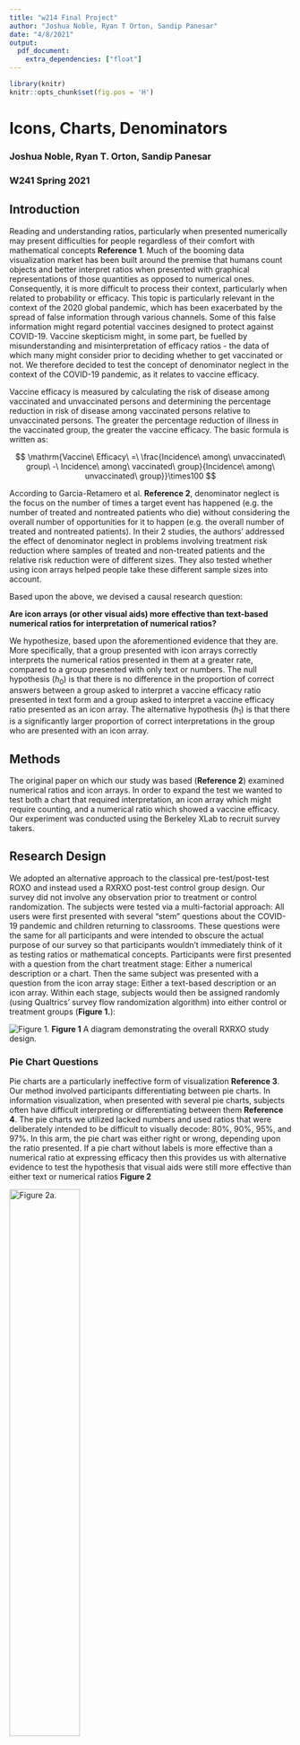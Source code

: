```yaml
---
title: "w214 Final Project"
author: "Joshua Noble, Ryan T Orton, Sandip Panesar"
date: "4/8/2021"
output: 
  pdf_document:
    extra_dependencies: ["float"]
---
```


```r
library(knitr)
knitr::opts_chunk$set(fig.pos = 'H')
```

# Icons, Charts, Denominators
### Joshua Noble, Ryan T. Orton, Sandip Panesar
### W241 Spring 2021


## Introduction

Reading and understanding ratios, particularly when presented numerically may present difficulties for people regardless of their comfort with mathematical concepts **Reference 1**. Much of the booming data visualization market has been built around the premise that humans count objects and better interpret ratios when presented with graphical representations of those quantities as opposed to numerical ones. Consequently, it is more difficult to process their context, particularly when related to probability or efficacy. This topic is particularly relevant in the context of the 2020 global pandemic, which has been exacerbated by the spread of false information through various channels. Some of this false information might regard potential vaccines designed to protect against COVID-19. Vaccine skepticism might, in some part, be fuelled by misunderstanding and misinterpretation of efficacy ratios - the data of which many might consider prior to deciding whether to get vaccinated or not. We therefore decided to test the concept of denominator neglect in the context of the COVID-19 pandemic, as it relates to vaccine efficacy.

Vaccine efficacy is measured by calculating the risk of disease among vaccinated and unvaccinated persons and determining the percentage reduction in risk of disease among vaccinated persons relative to unvaccinated persons. The greater the percentage reduction of illness in the vaccinated group, the greater the vaccine efficacy. The basic formula is written as:

$$
\mathrm{Vaccine\ Efficacy\ =\ \frac{Incidence\ among\ unvaccinated\ group\ -\ Incidence\ among\ vaccinated\ group}{Incidence\ among\ unvaccinated\ group}}\times100
$$

According to Garcia-Retamero et al. **Reference 2**, denominator neglect is the focus on the number of times a target event has happened (e.g. the number of treated and nontreated patients who die) without considering the overall number of opportunities for it to happen (e.g. the overall number of treated and nontreated patients). In their 2 studies, the authors' addressed the effect of denominator neglect in problems involving treatment risk reduction where samples of treated and non-treated patients and the relative risk reduction were of different sizes. They also tested whether using icon arrays helped people take these different sample sizes into account. 

Based upon the above, we devised a causal research question:

**Are icon arrays (or other visual aids) more effective than text-based numerical ratios for interpretation of numerical ratios?**

We hypothesize, based upon the aforementioned evidence that they are. More specifically, that a group presented with icon arrays correctly interprets the numerical ratios presented in them at a greater rate, compared to a group presented with only text or numbers. The null hypothesis ($h_0$) is that there is no difference in the proportion of correct answers between a group asked to interpret a vaccine efficacy ratio presented in text form and a group asked to interpret a vaccine efficacy ratio presented as an icon array. The alternative hypothesis ($h_1$) is that there is a significantly larger proportion of correct interpretations in the group who are presented with an icon array. 

## Methods

The original paper on which our study was based (**Reference 2**) examined numerical ratios and icon arrays. In order to expand the test we wanted to test both a chart that required interpretation, an icon array which might require counting, and a numerical ratio which showed a vaccine efficacy. Our experiment was conducted using the Berkeley XLab to recruit survey takers.

## Research Design

We adopted an alternative approach to the classical pre-test/post-test ROXO and instead used a RXRXO post-test control group design. Our survey did not involve any observation prior to treatment or control randomization. The subjects were tested via a multi-factorial approach: All users were first presented with several "stem" questions about the COVID-19 pandemic and children returning to classrooms. These questions were the same for all participants and were intended to obscure the actual purpose of our survey so that participants wouldn't immediately think of it as testing ratios or mathematical concepts. Participants were first presented with a question from the chart treatment stage: Either a numerical description or a chart. Then the same subject was presented with a question from the icon array stage: Either a text-based description or an icon array. Within each stage, subjects would then be assigned randomly (using Qualtrics' survey flow randomization algorithm) into either control or treatment groups (**Figure 1.**):

![Figure 1.](images/roxo.png)
**Figure 1** A diagram demonstrating the overall RXRXO study design.

### Pie Chart Questions

Pie charts are a particularly ineffective form of visualization **Reference 3**. Our method involved participants differentiating between pie charts. In information visualization, when presented with several pie charts, subjects often have difficult interpreting or differentiating between them **Reference 4**. The pie charts we utilized lacked numbers and used ratios that were deliberately intended to be difficult to visually decode: 80%, 90%, 95%, and 97%. In this arm, the pie chart was either right or wrong, depending upon the ratio presented. If a pie chart without labels is more effective than a numerical ratio at expressing efficacy then this provides us with alternative evidence to test the hypothesis that visual aids were still more effective than either text or numerical ratios **Figure 2**

![Figure 2a.](images/3_97.png){width=50%}
![Figure 2b.](images/5_95.png){width=50%}

### Icon Array Questions

For the icon array questions, icon arrays were employed to test numerical ratios of efficacy against icon arrays that represented vaccine efficacy. These icon arrays differ from the pie chart pairings in that they contain countable quantities of different colored icons and thus can be more precise than the charts **Figure 3**. 

![Figure 3a.](images/array_1.png){width=50%}

![Figure 3b.](images/array_2.png){width=50%}

**Figure 3** a. Icon array representing the treatment group of a hypothetical vaccine trial, whereby 4 out of 200 (represented by red and black figures, respectively) contracted COVID-19 following vaccination. b. Icon array representing the control group of a hypothetical vaccine trial, whereby 10 out of 100 (represented by red and black figures, respectively) contracted COVID-19 following vaccination. Altogether, vaccine efficacy is 80%.

The 'correct' answer to the question presented to the icon array subjects is also significantly easier to interpret compared to those in the chart arm. The correct answer was always 'yes', i.e. the vaccine was efficacious at the 80% level.

## Confounding Variables

In addition to the study-specific data, we also acquired a range of demographic data of participants. Numerous factors may affect the responses to our questions, namely how well subjects were able to understand them. These include age, level of educational attainment and English as a second language (ESL) status. We therefore kept data from the Berkeley Xlab experimental survey pertaining to these factors for use in analysis. 

## Analytic Plan

> 1. Descriptive statistics.
> 2. Group-based Statistical Tests (Chi-Squared).
> 3. Regression Analysis with and without potential control features. 

## Pilot Data

We ran a pilot study using Qualitrics which received 19 valid responses. This survey was open for approximately 10 days. The structure of the Pilot survey contained two arms which tested a chart against a numerator/denominator numerical representation and an icon array against a numerator/denominator numerical representation. We didn't collect demographic data from respondents. The accuracy of responses to the two questions is shown in **Table 1.**: 

![Table 1.](images/pilot_table.png)

The pilot study was not large enough to provide reliable sample sizes but it did provide confirmation that our survey itself was working as intended.

In the chart treatment group, users answered correctly 85.7% of the time, while in the control they answered 83.3% of the time. **Table 2.**.

![Table 2.](images/pilot_table.png)

The pilot study was not large enough to provide reliable sample sizes but it did provide confirmation that our survey itself was working as intended.

## Results 

The overall breakdown of our study is provided in **Figure 4.**. In all there were 309 respondents. 45 subjects were lost to attrition (test-stage surveys, failure to complete). For the first question, 131 subjects were presented with the pie-chart (treatment group) and 133 subjects were presented with the text control question. For the second question, 128 subjects were presented with the icon array (treatment group), 128 subjects were presented with the text control question. 

![Figure 4.](images/StudyFlow.png)

**Figure 4.** A diagram demonstrating the study flow and numbers of respondents for each respective control and treatment stage. 

### Stem Questions

These were asked mainly as a distractor for subjects, prior to being presented with the questions of interest. The results are presented in **Table 3.**

![Table 3.](images/stems.png) 

### Demographics

Regarding relevant demographics, participant age ranged from 18 to 54, with a mean age of 23.5 (standard deviation 5.5). Relevant demographics of the test subjects are presented, grouped by educational level in **Table 4.**.

![Table 4.](images/demographics.png) 

Approximately half of the respondents had completed some college (likely undergraduate students), a quarter had completed their undergraduate studies, while only 8% progressed onto further education. 16% of respondents had no college. Interestingly, the majority of respondents in all educational groups were ESL students, with over 4/5 of postgraduate respondents reporting ESL status. 

### Between-Group Comparison

**Table 5.** summarizes the responses received for the first set of questions, where the subjects were exposed to either the text or the pie chart. 83.5% of those in the control answered the question correctly, while only 68.9% in the treatment did. As these data were categorical, consisted of counts between groups, and were generated through random sampling we utilized a $\chi^2$ test to determine if the proportion of right and wrong answers was significantly different between groups. The $\chi^2$ value was 7.42 and had a p-value of 0.006, indicating a highly significant difference. 

![Table 5.](images/chart_matrix.png){width=50%}

**Table 6.** summarizes the responses received for the second set of questions, where the subjects were exposed to either the text or the icon array. 84.4% of those in the control answered the question correctly, while 93.8% in the treatment did. As these data were categorical, consisted of counts between groups, and were generated through random sampling we utilized a $\chi^2$ test to determine if the proportion of right and wrong answers was significantly different between groups. The $\chi^2$ value was 5.80 and had a p-value of 0.0160, indicating a significant difference at the 5% level. 

![Table 6.](images/array_matrix.png){width=50%}

To summarize, the treatment arm of the chart control group had a higher proportion of incorrect answers compared to the control arm, while the treatment arm of the icon array group had a higher proportion of correct answers compared to the controls. These differences were significant at the 5% level, confirming our original hypothesis and the cited work concluding that chart data was more difficult to interpret. Nevertheless, the $\chi^2$ hypothesis test cannot control for the additional demographic factors that we identified as potentially being relevant, so further regression analysis may offer further insight by allowing us to control for these factors.  

### Regression Analysis

We created a simple model that regresses the number of correct answers against the participants being in two treatment groups. The responses from chart and array groups were analyzed separately to study for an effect, as even though participants had to answer one question from each group, the randomization process meant that participants could either be presented with control or treatment group questions for either phase. In these models the proportion of all correct answers for each phase (i.e. chart, icon array) was regressed against the proportion of correct answers for the treatment question (**Table 7**). 

\begin{table}[!htbp] \centering 
\begin{tabular}{@{\extracolsep{5pt}}lcccc} 
\\[-1.8ex]\hline 
\hline \\[-1.8ex] 
 & \multicolumn{4}{c}{\textit{Dependent variable:}} \\ 
\cline{2-5} 
\\[-1.8ex] & \multicolumn{2}{c}{q1\_right} & \multicolumn{2}{c}{q2\_right} \\ 
\\[-1.8ex] & (1) & (2) & (3) & (4)\\ 
\hline \\[-1.8ex] 
 q1\_control & 0.209$^{***}$ &  &  &  \\ 
  & (0.053) &  &  &  \\ 
  & & & & \\ 
 q1\_treat &  & $-$0.076 &  &  \\ 
  &  & (0.055) &  &  \\ 
  & & & & \\ 
 q2\_control &  &  & $-$0.086$^{*}$ &  \\ 
  &  &  & (0.039) &  \\ 
  & & & & \\ 
 q2\_treat &  &  &  & 0.099$^{**}$ \\ 
  &  &  &  & (0.038) \\ 
  & & & & \\ 
 Constant & 0.626$^{***}$ & 0.766$^{***}$ & 0.930$^{***}$ & 0.838$^{***}$ \\ 
  & (0.042) & (0.035) & (0.023) & (0.032) \\ 
  & & & & \\ 
\hline \\[-1.8ex] 
Observations & 264 & 264 & 264 & 264 \\ 
R$^{2}$ & 0.055 & 0.007 & 0.018 & 0.024 \\ 
Adjusted R$^{2}$ & 0.052 & 0.004 & 0.015 & 0.021 \\ 
Residual Std. Error (df = 262) & 0.433 & 0.443 & 0.316 & 0.315 \\ 
F Statistic (df = 1; 262) & 15.350$^{***}$ & 1.942 & 4.872$^{*}$ & 6.562$^{*}$ \\ 
\hline 
\hline \\[-1.8ex] 
\textit{Note:}  & \multicolumn{4}{r}{$^{*}$p$<$0.05; $^{**}$p$<$0.01; $^{***}$p$<$0.001} \\ 
\end{tabular} 
\end{table}    

**Table 7.** demonstrates the results of the most basic regression models. Here we can see that the coefficient for q1_control is 0.209 (with a robust standard error of 0.053, p<0.05), which is significant. We can see that the coefficient for q1_treat is -0.076 (associated with a robust standard error of 0.055), which is not significant. The coefficient for q2_control is -0.086 (with a robust standard error of 0.039, p<0.05), which is significant. The coefficient for q2_treat is 0.099 (associated with a robust standard error of 0.038), which is significant at the 5% level. These results generally corroborate our results from the previous section, however as the coefficient for q1_treat is not significant (even though it demonstrates a negative relationship, which was previously observed), we cannot draw any conclusions from it. We can say with more confidence, however, that being presented with the control question for the first set of questions was positively associated with getting a correct answer. We can also say that the positive coefficient associated with q2_treat indicates that the icon array is associated with an increase in the proportion of correct answers and getting the text question causes an opposite effect. Nevertheless, there may be other factors associated with the results we have observed, which require further investigation.

The second model based upon the first, but with education level added as a potential control variable, in order to study whether education level could explain any of the variance of the dependent variable (**Table 8.**). We elected to keep this and all subsequent models as additive rather than multiplicative models, as interpretation of a q1_right:variable_z interaction term is difficult whether variable_z is categorical or continuous.

\begin{table}[!htbp] \centering 
\begin{tabular}{@{\extracolsep{5pt}}lcccc} 
\\[-1.8ex]\hline 
\hline \\[-1.8ex] 
 & \multicolumn{4}{c}{\textit{Dependent variable:}} \\ 
\cline{2-5} 
\\[-1.8ex] & \multicolumn{2}{c}{q1\_right} & \multicolumn{2}{c}{q2\_right} \\ 
\\[-1.8ex] & (1) & (2) & (3) & (4)\\ 
\hline \\[-1.8ex] 
 q1\_control & 0.219$^{***}$ &  &  &  \\ 
  & (0.053) &  &  &  \\ 
  & & & & \\ 
 q1\_treat &  & $-$0.087 &  &  \\ 
  &  & (0.055) &  &  \\ 
  & & & & \\ 
 q2\_control &  &  & $-$0.095$^{*}$ &  \\ 
  &  &  & (0.039) &  \\ 
  & & & & \\ 
 q2\_treat &  &  &  & 0.110$^{**}$ \\ 
  &  &  &  & (0.038) \\ 
  & & & & \\ 
 as.factor(Edu\_Level)Bachelor's degree & 0.038 & 0.035 & $-$0.074$^{*}$ & $-$0.072$^{*}$ \\ 
  & (0.114) & (0.120) & (0.034) & (0.033) \\ 
  & & & & \\ 
 as.factor(Edu\_Level)No college & 0.080 & 0.093 & $-$0.202$^{**}$ & $-$0.204$^{**}$ \\ 
  & (0.120) & (0.125) & (0.062) & (0.063) \\ 
  & & & & \\ 
 as.factor(Edu\_Level)Some college & 0.185 & 0.178 & $-$0.135$^{***}$ & $-$0.136$^{***}$ \\ 
  & (0.105) & (0.110) & (0.032) & (0.032) \\ 
  & & & & \\ 
 Constant & 0.504$^{***}$ & 0.656$^{***}$ & 1.054$^{***}$ & 0.953$^{***}$ \\ 
  & (0.105) & (0.106) & (0.025) & (0.020) \\ 
  & & & & \\ 
\hline \\[-1.8ex] 
Observations & 264 & 264 & 264 & 264 \\ 
R$^{2}$ & 0.082 & 0.031 & 0.047 & 0.054 \\ 
Adjusted R$^{2}$ & 0.068 & 0.016 & 0.032 & 0.039 \\ 
Residual Std. Error (df = 259) & 0.429 & 0.441 & 0.313 & 0.312 \\ 
F Statistic (df = 4; 259) & 5.784$^{***}$ & 2.087 & 3.161$^{*}$ & 3.678$^{**}$ \\ 
\hline 
\hline \\[-1.8ex] 
\textit{Note:}  & \multicolumn{4}{r}{$^{*}$p$<$0.05; $^{**}$p$<$0.01; $^{***}$p$<$0.001} \\ 
\end{tabular} 
\end{table} 


As we can observe in **Table 8.**, the previously observed relationship between the chart and icon array treatments and getting a respective correct answer for each group is preserved. The coefficient for q1_control is 0.219 (with a robust standard error of 0.053, p<0.05) and the q1_treat coefficient is -0.087 (with a robust standard error of 0.055), which is not significant. The coefficient for q2_control is -0.095 (with a robust standard error of 0.039, p<0.05). The coefficient for q2_treat is 0.110 (with a robust standard error of 0.038) which is now highly significant. For the chart questions, educational levels do not seem to explain any of the variance in the dependent variable. In general, having any level of education is positively associated with getting either control or treatment question 2 correct. Moreover, the negative coefficients associated with the various categories of educated, when subtracted from the baseline (i.e. having an advanced degree, which has the largest positive coefficient effect), all yield coefficients larger than 0, indicating a positive association between all education levels and getting either the control or treatment questions right. All of these are significant at less than 5% significance. Furthermore, the adjusted $R^2$ values have increased for all models, compared to the baseline models (chart control: 0.068 vs. 0.052, chart treatment: 0.016 vs. 0.004, array control: 0.032 vs. 0.015, array treatment: 0.039 vs. 0.021) indicating better fit.


Based upon **Reference ??**, we identified that those of increased age performed worse when tasked with denominator interpretation compared to younger people. We decided to see if our results demonstrated this same phenomenon by including participant age (represented by 'Birthyear') in the regression model. The results are represented in **Table 9.**.

\begin{table} [!htbp] \centering 
\begin{tabular}{@{\extracolsep{5pt}}lcccc} 
\\[-1.8ex]\hline 
\hline \\[-1.8ex] 
 & \multicolumn{4}{c}{\textit{Dependent variable:}} \\ 
\cline{2-5} 
\\[-1.8ex] & \multicolumn{2}{c}{q1\_right} & \multicolumn{2}{c}{q2\_right} \\ 
\\[-1.8ex] & (1) & (2) & (3) & (4)\\ 
\hline \\[-1.8ex] 
 q1\_control & 0.190$^{***}$ &  &  &  \\ 
  & (0.054) &  &  &  \\ 
  & & & & \\ 
 q1\_treat &  & $-$0.077 &  &  \\ 
  &  & (0.055) &  &  \\ 
  & & & & \\ 
 q2\_control &  &  & $-$0.070 &  \\ 
  &  &  & (0.038) &  \\ 
  & & & & \\ 
 q2\_treat &  &  &  & 0.085$^{*}$ \\ 
  &  &  &  & (0.038) \\ 
  & & & & \\ 
 Birthyear & $-$0.005 & $-$0.006 & 0.004 & 0.005 \\ 
  & (0.005) & (0.005) & (0.003) & (0.003) \\ 
  & & & & \\ 
 Constant & 0.755$^{***}$ & 0.908$^{***}$ & 0.827$^{***}$ & 0.747$^{***}$ \\ 
  & (0.122) & (0.124) & (0.072) & (0.074) \\ 
  & & & & \\ 
\hline \\[-1.8ex] 
Observations & 257 & 257 & 257 & 257 \\ 
R$^{2}$ & 0.052 & 0.013 & 0.018 & 0.024 \\ 
Adjusted R$^{2}$ & 0.045 & 0.005 & 0.011 & 0.017 \\ 
Residual Std. Error (df = 254) & 0.428 & 0.437 & 0.306 & 0.305 \\ 
F Statistic (df = 2; 254) & 6.967$^{**}$ & 1.627 & 2.372 & 3.158$^{*}$ \\ 
\hline 
\hline \\[-1.8ex] 
\textit{Note:}  & \multicolumn{4}{r}{$^{*}$p$<$0.05; $^{**}$p$<$0.01; $^{***}$p$<$0.001} \\ 
\end{tabular} 
\end{table} 

In this model (**Table 9.**), for question 1, the coefficient for q1_control is 0.190 (with a robust standard error of 0.054, p<0.05) and that for q1_treat is -0.77 (with a robust standard error of 0.055, non-significant). The coefficient for q2_control is -0.70 (associated with a robust standard error of 0.038, non-significant) while that for q2_treat is 0.085 (robust standard error of 0.038, p<0.05). We can also see that all of the coefficients representing age are associated with relatively large robust standard errors, and non-significant. Furthermore, the adjusted $R^2$ values has decreased for all models aside from the chart treatment, compared to the baseline models (chart control: 0.045 vs. 0.052, chart treatment: 0.005 vs. 0.004, array control: 0.011 vs. 0.015, array treatment: 0.017 vs. 0.021) indicating worse goodness-of-fit relative to the simple models. Altogether we can interpret that age did not have a substantial effect on performance in either phase of our study.

Students who are ESL may find reading English difficult, especially if the language is technical. As such, ESL students may naturally perform better on visual interpretations compared with interpreting text. We therefore decided to include whether the student was ESL in our regression model to see if it accounted for any of the variation in the dependent variable (**Table 10.**). 

\begin{table}[!htbp]  \centering 
\begin{tabular}{@{\extracolsep{5pt}}lcccc} 
\\[-1.8ex]\hline 
\hline \\[-1.8ex] 
 & \multicolumn{4}{c}{\textit{Dependent variable:}} \\ 
\cline{2-5} 
\\[-1.8ex] & \multicolumn{2}{c}{q1\_right} & \multicolumn{2}{c}{q2\_right} \\ 
\\[-1.8ex] & (1) & (2) & (3) & (4)\\ 
\hline \\[-1.8ex] 
 q1\_control & 0.208$^{***}$ &  &  &  \\ 
  & (0.054) &  &  &  \\ 
  & & & & \\ 
 q1\_treat &  & $-$0.075 &  &  \\ 
  &  & (0.056) &  &  \\ 
  & & & & \\ 
 q2\_control &  &  & $-$0.086$^{*}$ &  \\ 
  &  &  & (0.038) &  \\ 
  & & & & \\ 
 q2\_treat &  &  &  & 0.099$^{**}$ \\ 
  &  &  &  & (0.038) \\ 
  & & & & \\ 
 as.factor(ESL == "Yes") & 0.011 & 0.025 & 0.009 & 0.009 \\ 
  & (0.063) & (0.065) & (0.046) & (0.045) \\ 
  & & & & \\ 
 Constant & 0.618$^{***}$ & 0.746$^{***}$ & 0.923$^{***}$ & 0.831$^{***}$ \\ 
  & (0.062) & (0.063) & (0.039) & (0.048) \\ 
  & & & & \\ 
\hline \\[-1.8ex] 
Observations & 264 & 264 & 264 & 264 \\ 
R$^{2}$ & 0.055 & 0.008 & 0.018 & 0.025 \\ 
Adjusted R$^{2}$ & 0.048 & 0.0004 & 0.011 & 0.017 \\ 
Residual Std. Error (df = 261) & 0.433 & 0.444 & 0.316 & 0.315 \\ 
F Statistic (df = 2; 261) & 7.662$^{***}$ & 1.047 & 2.449 & 3.291$^{*}$ \\ 
\hline 
\hline \\[-1.8ex] 
\textit{Note:}  & \multicolumn{4}{r}{$^{*}$p$<$0.05; $^{**}$p$<$0.01; $^{***}$p$<$0.001} \\ 
\end{tabular} 
\end{table} 


We can see from **Table 10.** that the general relationship between the proportion correct in the control and treatment groups and the overall proportion correct is preserved. The coefficient for q1_control is 0.208 (with a robust standard error of 0.054, p<0.05) and the coefficient for q1_treat is -0.075 (with a robust standard error of 0.056, not-significant). The coefficient for q2_control is -0.086* (with a robust standard error of 0.038, p<0.05) and for q2_treat, it is 0.099 (with a robust standard error of 0.038), which is significant at the 5% level. Our model indicates that ESL status does not contribute to getting questions right for any of the models, with all coefficients being associated with relatively large robust standard errors, rendering them non-significant at the 5% level. From this we can interpret that ESL status did not explain any of the variance in getting any of the control or treatment questions right in our model. This is corroborated by worse adjusted $R^2$ values compared to the simple model (chart control: 0.048 vs. 0.052, chart treatment:0.0004 vs. 0.004, array control: 0.011 vs. 0.015, array treatment: 0.017 vs. 0.021). 

In summary, aside from the effect of various educational levels on getting the second set of questions correct, none of these identified variables substantially explained for variance of the dependent variable. Consequently, a "fully saturated" model consisting of all additional variables in addition to our variable of interest (either q1_treat or q2_treat) is not necessary. 

## Discussion

We conducted a randomized experiment whereby participants were asked to answer two questions successively pertaining to vaccine efficacy. They were either presented with control or treatment questions for each stage. Participants performed significantly better when interpreting vaccine efficacy ratios presented as icon arrays, relative to text-based ratios. We can therefore reject the null hypothesis in favour of the alternative hypothesis if we use the results from our first between-group comparison (using $\chi^2$ tests of significance). Our regression results from the second phase of the experiment corroborate this. We cannot conclude, based upon regression results from the first phase of the study (i.e. pie charts) that pie charts are worse than text-based numeric ratios, however. In general, in all of the models, the coefficients associated with the pie-chart treatment were negative (though non-significant), indicating that there may potentially be a negative relationship between being exposed to pie charts and getting a correct answer which our initial analysis suggests. The lack of significance of the regression coefficient for the pie chart treatment question might reflect a genuine lack of relationship, or perhaps a too-small sample size. Nevertheless, our main postulation still holds. 

The only considered control variable that partially accounted for variability in the proportion of right answers was educational level. This only exerted a significant effect on the results for the icon array phase of the study, however unpacking this interpretation is difficult. For example, it is to be expected that having any level of post-secondary education might mean that one has been exposed to the tested concepts. Nevertheless, even having "no college" was associated with getting any of the treat or control icon array questions correct. This might be attributable to Xlab participants being perhaps more educated, despite not having a formal college education, or perhaps students that have not completed their undergraduate studies selecting "no college", thinking that this best described them. The fact that a majority of all groups were ESL students may have played a role in this, as interpretation of "no college" may be taken literally by some to mean they are in college, but haven't yet graduated, for example. Moreover, the fact that educational levels exerted an effect on getting questions right for the icon array questions but not the pie chart questions might reflect on the nature of the questions themselves. The questions were of a different format for the pie chart phase: Instead of being asked to select if a vaccine was efficacious (i.e. a yes/no answer) after being presented ratios of positive cases in placebo and treatment groups, the pie chart arm involved the participant being asked a different format question (see **Figure 1.**). Subsequently, it might have been confusing for participants regardless of educational level (and also taking into account many were ESL).

Age did not explain any of the variance in interpretation of either picture or text-based numerical ratios. The study by **reference?** found that older people were more likely to demonstrate denominator neglect. Our results do not demonstrate this, but this could be because the overall mean participant age was early-20s, and no group had a mean age <30. Therefore the sample of participants was not representative of a group that would be expected to demonstrate denominator neglect. Similarly, we did not find that ESL was significantly associated with getting either treatment or control questions correct. We might expect that ESL students would have a harder time interpreting text written in English. The lack of association might be explained by the fact that the majority of Xlab participants are in some way affiliated with UC Berkeley, an elite institute of higher education. Consequently, their English level might be good enough to negate any potential effect that ESL might have if we conducted this experiment in a different population. 

In general, the fact that participants were recruited through Xlab might however account for the numbers that we have observed, and any associated data patterns. These effects may not be preserved if the experiment was conducted in a different population.

## Conclusions

We have successfully demonstrated that icon arrays are beneficial at helping people to interpret numerical ratios, and confirmed our initial postulation. Icon arrays may also be better than pie charts, however we cannot say this with as great a degree of confidence. More work is needed to further confirm this postulation, as it may potentially be beneficial in educating the public about important concepts such as vaccine efficacy. 

## References

1. Garcia-Retamero R., Galesic M., Dhami M.K. (2012) Reducing Denominator Neglect. In: Garcia-Retamero R., Galesic M. (eds) Transparent Communication of Health Risks. Springer, New York, NY. 
2. Garcia-Retamero R, Galesic M, Gigerenzer G. Do Icon Arrays Help Reduce Denominator Neglect? Medical Decision Making. 2010;30(6):672-684. 
3. Cleveland W, The Elements of Graphing Data, Hobart Press, 1994
4. Tufte E, The Visual Display of Quantitative Information, Graphics Press, 1983, p. 178.

